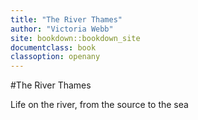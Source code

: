 ```yaml
---
title: "The River Thames"
author: "Victoria Webb"
site: bookdown::bookdown_site
documentclass: book
classoption: openany
---
```


#The River Thames

Life on the river, from the source to the sea
